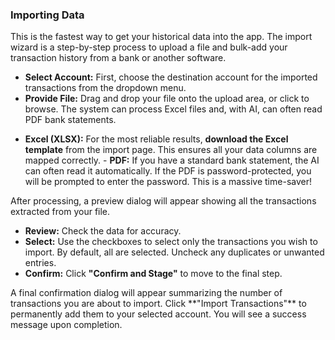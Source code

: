 <a id='transactions-import'></a>
### <Icon name='uploadCloud' /> Importing Data

This is the fastest way to get your historical data into the app. The import wizard is a step-by-step process to upload a file and bulk-add your transaction history from a bank or another software.

<Step number={1} title='Step 1: Upload'>

- **Select Account:** First, choose the destination account for the imported transactions from the
  dropdown menu.
- **Provide File:** Drag and drop your file onto the upload area, or click to
  browse. The system can process Excel files and, with AI, can often read PDF bank statements.

</Step>

<Alert variant='tip' title='Which format should I use?'>
  
- **Excel (XLSX):** For the most reliable results, **download the Excel template** from the import
  page. This ensures all your data columns are mapped correctly. - **PDF:** If you have a standard
  bank statement, the AI can often read it automatically. If the PDF is password-protected, you will
  be prompted to enter the password. This is a massive time-saver!

</Alert>

<Step number={2} title='Step 2: Review & Select'>

After processing, a preview dialog will appear showing all the transactions extracted from your file.

- **Review:** Check the data for accuracy.
- **Select:** Use the checkboxes to select only the transactions you wish to import. By default, all are selected. Uncheck any duplicates or unwanted entries.
- **Confirm:** Click **"Confirm and Stage"** to move to the final step.

</Step>

<Step number={3} title='Step 3: Final Confirmation'>
  A final confirmation dialog will appear summarizing the number of transactions you are about to
  import. Click **"Import Transactions"** to permanently add them to your selected account. You will
  see a success message upon completion.
</Step>
